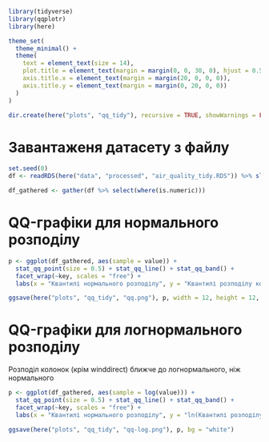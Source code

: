 ```r
library(tidyverse)
library(qqplotr)
library(here)

theme_set(
  theme_minimal() +
  theme(
    text = element_text(size = 14),
    plot.title = element_text(margin = margin(0, 0, 30, 0), hjust = 0.5),
    axis.title.x = element_text(margin = margin(20, 0, 0, 0)),
    axis.title.y = element_text(margin = margin(0, 20, 0, 0))
  )
)

dir.create(here("plots", "qq_tidy"), recursive = TRUE, showWarnings = FALSE)
```

# Завантаженя датасету з файлу

```r
set.seed(0)
df <- readRDS(here("data", "processed", "air_quality_tidy.RDS")) %>% slice_sample(n=10000)
```

```r
df_gathered <- gather(df %>% select(where(is.numeric)))
```

# QQ-графіки для нормального розподілу

```r
p <- ggplot(df_gathered, aes(sample = value)) +
  stat_qq_point(size = 0.5) + stat_qq_line() + stat_qq_band() +
  facet_wrap(~key, scales = "free") +
  labs(x = "Квантилі нормального розподілу", y = "Квантилі розподілу колонки")

ggsave(here("plots", "qq_tidy", "qq.png"), p, width = 12, height = 12, bg = "white")
```

# QQ-графіки для логнормального розподілу

Розподіл колонок (крім winddirect) ближче до логнормального, ніж нормального

```r
p <- ggplot(df_gathered, aes(sample = log(value))) +
  stat_qq_point(size = 0.5) + stat_qq_line() + stat_qq_band() +
  facet_wrap(~key, scales = "free") +
  labs(x = "Квантилі нормального розподілу", y = "ln(Квантилі розподілу колонки)")

ggsave(here("plots", "qq_tidy", "qq-log.png"), p, bg = "white")
```